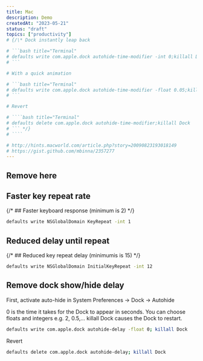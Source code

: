 ```yaml
---
title: Mac
description: Demo
createdAt: "2023-05-21"
status: "draft"
topics: ["productivity"]
# {/\* Dock instantly leap back

# ```bash title="Terminal"
# defaults write com.apple.dock autohide-time-modifier -int 0;killall Dock
# ```

# With a quick animation

# ```bash title="Terminal"
# defaults write com.apple.dock autohide-time-modifier -float 0.05;killall Dock
# ```

# Revert

# ````bash title="Terminal"
# defaults delete com.apple.dock autohide-time-modifier;killall Dock
# ``` */}
# ````

# http://hints.macworld.com/article.php?story=20090823193018149
# https://gist.github.com/mbinna/2357277
---
```


## Remove here

## Faster key repeat rate

{/* ## Faster keyboard response (minimum is 2) */}

```bash title="Terminal"
defaults write NSGlobalDomain KeyRepeat -int 1
```

## Reduced delay until repeat

{/* ## Reduced key repeat delay (minimumis is 15) */}

```bash title="Terminal"
defaults write NSGlobalDomain InitialKeyRepeat -int 12
```

## Remove dock show/hide delay

First, activate auto-hide in System Preferences → Dock → Autohide

0 is the time it takes for the Dock to appear in seconds. You can choose floats and integers e.g. 2, 0.5,...
killall Dock causes the Dock to restart.

```bash title="Terminal"
defaults write com.apple.dock autohide-delay -float 0; killall Dock
```

Revert

```bash title="Terminal"
defaults delete com.apple.dock autohide-delay; killall Dock
```

